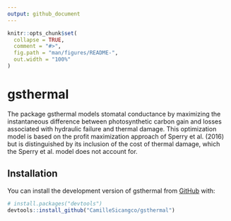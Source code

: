 ```yaml
---
output: github_document
---
```


<!-- README.md is generated from README.Rmd. Please edit that file -->

```r
knitr::opts_chunk$set(
  collapse = TRUE,
  comment = "#>",
  fig.path = "man/figures/README-",
  out.width = "100%"
)
```

# gsthermal

<!-- badges: start -->
<!-- badges: end -->

The package gsthermal models stomatal conductance by maximizing the instantaneous difference between photosynthetic carbon gain and losses associated with hydraulic failure and thermal damage. This optimization model is based on the profit maximization approach of Sperry et al. (2016) but is distinguished by its inclusion of the cost of thermal damage, which the Sperry et al. model does not account for.

## Installation

You can install the development version of gsthermal from [GitHub](https://github.com/CamilleSicangco/gsthermal) with:

``` r
# install.packages("devtools")
devtools::install_github("CamilleSicangco/gsthermal")
```


